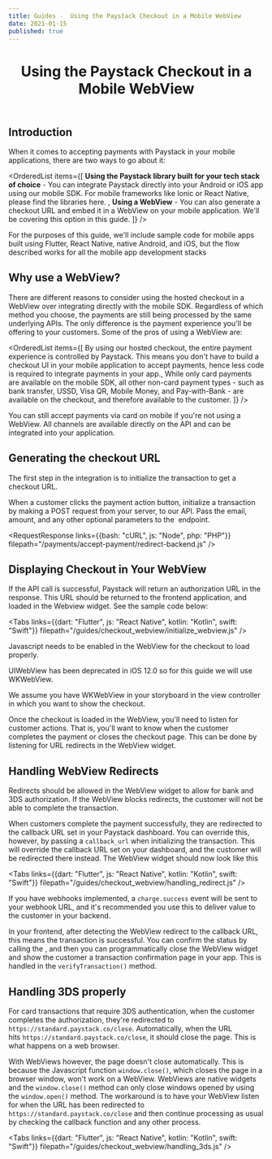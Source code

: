```yaml
---
title: Guides -  Using the Paystack Checkout in a Mobile WebView
date: 2021-01-15
published: true
---
```


<header>
	<h1>Using the Paystack Checkout in a Mobile WebView</h1>
</header>

## Introduction

When it comes to accepting payments with Paystack in your mobile applications, there are two ways to go about it:

<OrderedList items={[
  <span><strong>Using the Paystack library built for your tech stack of choice</strong> - You can integrate Paystack directly into your Android or iOS app using our mobile SDK. For mobile frameworks like Ionic or React Native, please find the libraries <Link to="/libraries-and-plugins/libraries/#community-maintained">here</Link>. </span>,
  <span><strong>Using a WebView</strong> - You can also generate a checkout URL  and embed it in a WebView on your mobile application. We'll be covering this option in this guide. </span>
  ]} 
/>

<Callout type="info" title="Code snippets">
  For the purposes of this guide, we'll include sample code for mobile apps built using Flutter, React Native, native Android, and iOS, but the flow described works for all the mobile app development stacks
</Callout>

## Why use a WebView?
There are different reasons to consider using the hosted checkout in a WebView over integrating directly with the mobile SDK. Regardless of which method you choose, the payments are still being processed by the same underlying APIs. The only difference is the payment experience you'll be offering to your customers. Some of the pros of using a WebView are:

<OrderedList items={[
  <span>By using our hosted checkout, the entire payment experience is controlled by Paystack. This means you don't have to build a checkout UI in your mobile application to accept payments, hence less code is required to integrate payments in your app.</span>,
  <span>While only card payments are available on the mobile SDK, all other non-card payment types - such as bank transfer, USSD, Visa QR, Mobile Money, and Pay-with-Bank - are available on the checkout, and therefore available to the customer.</span>
  ]} 
/>

<Callout type="info" title="Integration Options">
  You can still accept payments via card on mobile if you're not using a WebView. All channels are available directly on the <Link to="/payments/payment-channels/">API</Link> and can be integrated into your application.
</Callout>


## Generating the checkout URL
The first step in the integration is to initialize the transaction to get a checkout URL.

When a customer clicks the payment action button, initialize a transaction by making a POST request from your server, to our API. Pass the email, amount, and any other optional parameters to the <ApiLink title="Initialize Transaction" path="transaction-initialize" /> endpoint.

<RequestResponse links={{bash: "cURL", js: "Node", php: "PHP"}} filepath="/payments/accept-payment/redirect-backend.js"  />

## Displaying Checkout in Your WebView
If the API call is successful, Paystack will return an authorization URL in the response. This URL should be returned to the frontend application, and loaded in the Webview widget. See the sample code below:

<Tabs links={{dart: "Flutter", js: "React Native", kotlin: "Kotlin", swift: "Swift"}} filepath="/guides/checkout_webview/initialize_webview.js" />

<Callout type="info" title="Enable JavaScript on WebView Widget">
  Javascript needs to be enabled in the WebView for the checkout to load properly.
</Callout>

<Callout type="warning" title="iOS Deprecation Notice">
  <p>UIWebView has been deprecated in iOS 12.0 so for this guide we will use WKWebView.</p>
  <p>We assume you have WKWebView in your storyboard in the view controller in which you want to show the checkout.</p>
</Callout>

Once the checkout is loaded in the WebView, you'll need to listen for customer actions. That is, you'll want to know when the customer completes the payment or closes the checkout page. This can be done by listening for URL redirects in the WebView widget. 

## Handling WebView Redirects
<Callout type="info" title="Allow Redirect">
  Redirects should be allowed in the WebView widget to allow for bank and 3DS authorization. If the WebView blocks redirects, the customer will not be able to complete the transaction.
</Callout>

When customers complete the payment successfully, they are redirected to the callback URL set in your Paystack dashboard. You can override this, however, by passing a `callback_url` when initializing the transaction. This will override the callback URL set on your dashboard, and the customer will be redirected there instead. The WebView widget should now look like this

<Tabs links={{dart: "Flutter", js: "React Native", kotlin: "Kotlin", swift: "Swift"}} filepath="/guides/checkout_webview/handling_redirect.js" />

If you have webhooks implemented, a `charge.success` event will be sent to your webhook URL, and it's recommended you use this to deliver value to the customer in your backend. 

In your frontend, after detecting the WebView redirect to the callback URL, this means the transaction is successful. You can confirm the status by calling the <ApiLink title="Verify Transaction" path="transaction-verify" />, and then you can programmatically close the WebView widget and show the customer a transaction confirmation page in your app. This is handled in the `verifyTransaction()` method.  

## Handling 3DS properly
For card transactions that require 3DS authentication, when the customer completes the authorization, they're redirected to `https://standard.paystack.co/close`. Automatically, when the URL hits `https://standard.paystack.co/close`, it should close the page. This is what happens on a web browser. 

With WebViews however, the page doesn't close automatically. This is because the Javascript function `window.close()`, which closes the page in a browser window, won't work on a WebView. WebViews are native widgets and the `window.close()` method can only close windows opened by using the `window.open()` method. The workaround is to have your WebView listen for when the URL has been redirected to  `https://standard.paystack.co/close` and then continue processing as usual by checking the callback function and any other process.

<Tabs links={{dart: "Flutter", js: "React Native", kotlin: "Kotlin", swift: "Swift"}} filepath="/guides/checkout_webview/handling_3ds.js" />